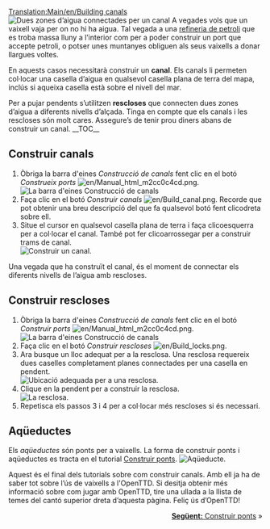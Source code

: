 [[Translation:Main/en/Building canals]]{{en/-}}{{ca/Tutorial}}
[[File:en/Canal.png|left|frame|Dues zones d’aigua connectades per un canal]]
A vegades vols que un vaixell vaja per on no hi ha aigua. Tal vegada a una [[Main/ca/Refineria de petroli|refineria de petroli]] que es troba massa lluny a l’interior com per a poder construir un port que accepte petroli, o potser unes muntanyes obliguen als seus vaixells a donar llargues voltes.

En aquests casos necessitarà construir un '''canal'''. Els canals li permeten col·locar una casella d’aigua en qualsevol casella plana de terra del mapa, inclús si aqueixa casella està sobre el nivell del mar.

Per a pujar pendents s’utilitzen '''rescloses''' que connecten dues zones d’aigua a diferents nivells d’alçada. Tinga en compte que els canals i les rescloses són molt cares. Assegure’s de tenir prou diners abans de construir un canal.
__TOC__
<div style="clear: left"></div>
==Construir canals==
# Òbriga la barra d'eines ''Construcció de canals'' fent clic en el botó ''Construeix ports'' [[File:en/Manual html m2cc0c4cd.png]].<br/>[[File:ca/Dock toolbar.png|frame|none|La barra d'eines Construcció de canals]]
# Faça clic en el botó ''Construir canals'' [[File:en/Build canal.png]]. Recorde que pot obtenir una breu descripció del que fa qualsevol botó fent clicodreta sobre ell.
# Situe el cursor en qualsevol casella plana de terra i faça clicoesquerra per a col·locar el canal. També pot fer clicoarrossegar per a construir trams de canal.<br/>[[File:en/Building-canals-1.png|frame|none|Construir un canal.]]

Una vegada que ha construït el canal, és el moment de connectar els diferents nivells de l’aigua amb rescloses.

==Construir rescloses==
# Òbriga la barra d'eines ''Construcció de canals'' fent clic en el botó ''Construir ports'' [[File:en/Manual html m2cc0c4cd.png]].<br/>[[File:es/Dock toolbar.png|frame|none|La barra d'eines Construcció de canals]]
# Faça clic en el botó ''Construir rescloses'' [[File:en/Build locks.png]].
# Ara busque un lloc adequat per a la resclosa. Una resclosa requereix dues caselles completament planes connectades per una casella en pendent.<br/>[[File:en/Building-canals-2.png|frame|none|Ubicació adequada per a una resclosa.]]
# Clique en la pendent per a construir la resclosa.<br/>[[File:en/Building-canals-3.png|frame|none|La resclosa.]]
# Repetisca els passos 3 i 4 per a col·locar més rescloses si és necessari.

==Aqüeductes==
Els ''aqüeductes'' són ponts per a vaixells. La forma de construir ponts i aqüeductes es tracta en el tutorial [[Main/ca/Construir ponts|Construir ponts]].
[[File:en/Aqueduct.png|frame|none|Aqüeducte.]]

Aquest és el final dels tutorials sobre com construir canals. Amb ell ja ha de saber tot sobre l’ús de vaixells a l'OpenTTD. Si desitja obtenir més informació sobre com jugar amb OpenTTD, tire una ullada a la llista de temes del cantó superior dreta d’aquesta pàgina. Feliç ús d’OpenTTD!

<span style="float: right">[[Main/es/Construir ponts|'''Següent:''' Construir ponts]] &raquo;</span>